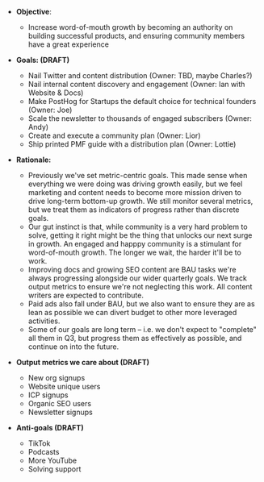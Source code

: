 * **Objective**:
    * Increase word-of-mouth growth by becoming an authority on building successful products, and ensuring community members have a great experience

* **Goals: (DRAFT)**
    * Nail Twitter and content distribution (Owner: TBD, maybe Charles?)
    * Nail internal content discovery and engagement (Owner: Ian with Website & Docs)
    * Make PostHog for Startups the default choice for technical founders (Owner: Joe)
    * Scale the newsletter to thousands of engaged subscribers (Owner: Andy)
    * Create and execute a community plan (Owner: Lior)
    * Ship printed PMF guide with a distribution plan (Owner: Lottie)

* **Rationale:**
    * Previously we've set metric-centric goals. This made sense when everything we were doing was driving growth easily, but we feel marketing and content needs to become more mission driven to drive long-term bottom-up growth. We still monitor several metrics, but we treat them as indicators of progress rather than discrete goals.
    * Our gut instinct is that, while community is a very hard problem to solve, getting it right might be the thing that unlocks our next surge in growth. An engaged and happpy community is a stimulant for word-of-mouth growth. The longer we wait, the harder it'll be to work.
    * Improving docs and growing SEO content are BAU tasks we're always progressing alongside our wider quarterly goals. We track output metrics to ensure we're not neglecting this work. All content writers are expected to contribute.
    * Paid ads also fall under BAU, but we also want to ensure they are as lean as possible we can divert budget to other more leveraged activities.
    * Some of our goals are long term – i.e. we don't expect to "complete" all them in Q3, but progress them as effectively as possible, and continue on into the future.

* **Output metrics we care about (DRAFT)**
    * New org signups
    * Website unique users
    * ICP signups
    * Organic SEO users
    * Newsletter signups 

* **Anti-goals (DRAFT)** 
    * TikTok
    * Podcasts
    * More YouTube
    * Solving support
